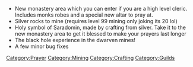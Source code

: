 {{Update|date = 12 July 2001}}

*New monastery area which you can enter if you are a high level cleric. Includes monks robes and a special new altar to pray at. 
*Silver rocks to mine (requires level 99 mining only joking its 20 lol)
*Holy symbol of Saradomin, made by crafting from silver. Take it to the new monastery area to get it blessed to make your prayers last longer 
*The black hole experience in the dwarven mines! 
*A few minor bug fixes

[[Category:Updates|{{PAGENAME}}]]
[[Category:Prayer]]
[[Category:Mining]]
[[Category:Crafting]]
[[Category:Guilds]]
